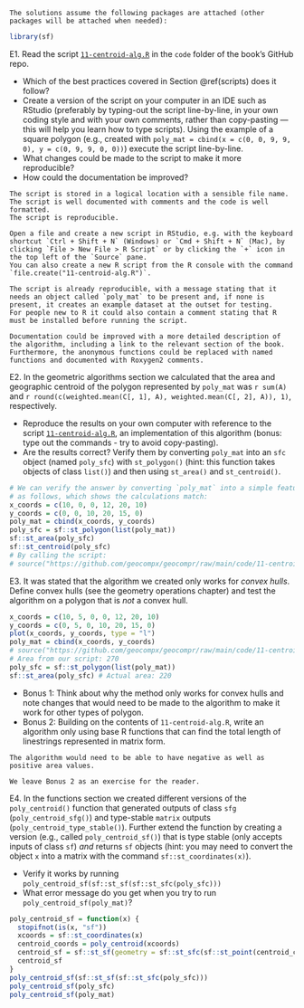 ```asis
The solutions assume the following packages are attached (other packages will be attached when needed):
```

```r
library(sf)
```

E1. Read the script [`11-centroid-alg.R`](https://github.com/geocompx/geocompr/blob/main/code/11-centroid-alg.R) in the `code` folder of the book's GitHub repo.

  - Which of the best practices covered in Section \@ref(scripts) does it follow?
  - Create a version of the script on your computer in an IDE\index{IDE} such as RStudio\index{RStudio} (preferably by typing-out the script line-by-line, in your own coding style and with your own comments, rather than copy-pasting --- this will help you learn how to type scripts). Using the example of a square polygon (e.g., created with `poly_mat = cbind(x = c(0, 0, 9, 9, 0), y = c(0, 9, 9, 0, 0))`) execute the script line-by-line.
  - What changes could be made to the script to make it more reproducible?
  - How could the documentation be improved?

```asis
The script is stored in a logical location with a sensible file name.
The script is well documented with comments and the code is well formatted.
The script is reproducible.

Open a file and create a new script in RStudio, e.g. with the keyboard shortcut `Ctrl + Shift + N` (Windows) or `Cmd + Shift + N` (Mac), by clicking `File > New File > R Script` or by clicking the `+` icon in the top left of the `Source` pane.
You can also create a new R script from the R console with the command `file.create("11-centroid-alg.R")`.

The script is already reproducible, with a message stating that it needs an object called `poly_mat` to be present and, if none is present, it creates an example dataset at the outset for testing.
For people new to R it could also contain a comment stating that R must be installed before running the script.

Documentation could be improved with a more detailed description of the algorithm, including a link to the relevant section of the book.
Furthermore, the anonymous functions could be replaced with named functions and documented with Roxygen2 comments.
```


E2. In the geometric algorithms section we calculated that the area and geographic centroid of the polygon represented by `poly_mat` was `r sum(A)` and `r round(c(weighted.mean(C[, 1], A), weighted.mean(C[, 2], A)), 1)`, respectively.

  - Reproduce the results on your own computer with reference to the script [`11-centroid-alg.R`](https://github.com/geocompx/geocompr/blob/main/code/11-centroid-alg.R), an implementation of this algorithm (bonus: type out the commands - try to avoid copy-pasting).
  - Are the results correct? Verify them by converting `poly_mat` into an `sfc` object (named `poly_sfc`) with `st_polygon()` (hint: this function takes objects of class `list()`) and then using `st_area()` and `st_centroid()`.

```r
# We can verify the answer by converting `poly_mat` into a simple feature collection
# as follows, which shows the calculations match:
x_coords = c(10, 0, 0, 12, 20, 10)
y_coords = c(0, 0, 10, 20, 15, 0)
poly_mat = cbind(x_coords, y_coords)
poly_sfc = sf::st_polygon(list(poly_mat))
sf::st_area(poly_sfc)
sf::st_centroid(poly_sfc)
# By calling the script:
# source("https://github.com/geocompx/geocompr/raw/main/code/11-centroid-alg.R")
```

E3. It was stated that the algorithm\index{algorithm} we created only works for *convex hulls*. Define convex hulls\index{convex hull} (see the geometry operations chapter) and test the algorithm on a polygon that is *not* a convex hull.

```r
x_coords = c(10, 5, 0, 0, 12, 20, 10)
y_coords = c(0, 5, 0, 10, 20, 15, 0)
plot(x_coords, y_coords, type = "l")
poly_mat = cbind(x_coords, y_coords)
# source("https://github.com/geocompx/geocompr/raw/main/code/11-centroid-alg.R")
# Area from our script: 270
poly_sfc = sf::st_polygon(list(poly_mat))
sf::st_area(poly_sfc) # Actual area: 220
```

  - Bonus 1: Think about why the method only works for convex hulls and note changes that would need to be made to the algorithm to make it work for other types of polygon.
  - Bonus 2: Building on the contents of `11-centroid-alg.R`, write an algorithm only using base R functions that can find the total length of linestrings represented in matrix form.
  
<!-- Todo: add example of matrix representing a linestring, demonstrate code to verify the answer, suggest alternative functions to decompose as a bonus. -->

```asis
The algorithm would need to be able to have negative as well as positive area values.

We leave Bonus 2 as an exercise for the reader.
```

E4. In the functions section we created different versions of the `poly_centroid()` function that generated outputs of class `sfg` (`poly_centroid_sfg()`) and type-stable `matrix` outputs (`poly_centroid_type_stable()`). 
Further extend the function by creating a version (e.g., called `poly_centroid_sf()`) that is type stable (only accepts inputs of class `sf`) *and* returns `sf` objects (hint: you may need to convert the object `x` into a matrix with the command `sf::st_coordinates(x)`).

  - Verify it works by running `poly_centroid_sf(sf::st_sf(sf::st_sfc(poly_sfc)))`
  - What error message do you get when you try to run `poly_centroid_sf(poly_mat)`?
    
```r
poly_centroid_sf = function(x) {
  stopifnot(is(x, "sf"))
  xcoords = sf::st_coordinates(x)
  centroid_coords = poly_centroid(xcoords)
  centroid_sf = sf::st_sf(geometry = sf::st_sfc(sf::st_point(centroid_coords)))
  centroid_sf
}
poly_centroid_sf(sf::st_sf(sf::st_sfc(poly_sfc)))
poly_centroid_sf(poly_sfc)
poly_centroid_sf(poly_mat)
```
